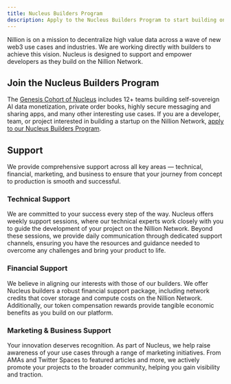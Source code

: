 ```yaml
---
title: Nucleus Builders Program
description: Apply to the Nucleus Builders Program to start building on Nillion
---
```


Nillion is on a mission to decentralize high value data across a wave of new web3 use cases and industries. We are working directly with builders to achieve this vision. Nucleus is designed to support and empower developers as they build on the Nillion Network.

## Join the Nucleus Builders Program

The [Genesis Cohort of Nucleus](https://medium.com/@Nillion_Network/next-on-nillion-the-nucleus-builders-program-45aeaf158214) includes 12+ teams building self-sovereign AI data monetization, private order books, highly secure messaging and sharing apps, and many other interesting use cases. If you are a developer, team, or project interested in building a startup on the Nillion Network, [apply to our Nucleus Builders Program](https://app.deform.cc/form/51a162ff-4ffb-4d9b-86ec-249f087a332f/).

## Support

We provide comprehensive support across all key areas — technical, financial, marketing, and business to ensure that your journey from concept to production is smooth and successful.

### Technical Support

We are committed to your success every step of the way. Nucleus offers weekly support sessions, where our technical experts work closely with you to guide the development of your project on the Nillion Network. Beyond these sessions, we provide daily communication through dedicated support channels, ensuring you have the resources and guidance needed to overcome any challenges and bring your product to life.

### Financial Support

We believe in aligning our interests with those of our builders. We offer Nucleus builders a robust financial support package, including network credits that cover storage and compute costs on the Nillion Network. Additionally, our token compensation rewards provide tangible economic benefits as you build on our platform.

### Marketing & Business Support

Your innovation deserves recognition. As part of Nucleus, we help raise awareness of your use cases through a range of marketing initiatives. From AMAs and Twitter Spaces to featured articles and more, we actively promote your projects to the broader community, helping you gain visibility and traction.
